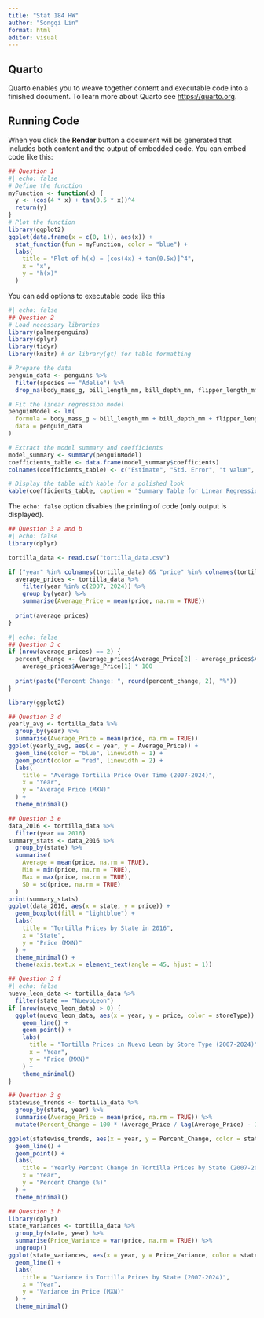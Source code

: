 ```yaml
---
title: "Stat 184 HW"
author: "Songqi Lin"
format: html
editor: visual
---
```


## Quarto

Quarto enables you to weave together content and executable code into a finished document. To learn more about Quarto see <https://quarto.org>.

## Running Code

When you click the **Render** button a document will be generated that includes both content and the output of embedded code. You can embed code like this:

```r
## Question 1
#| echo: false
# Define the function
myFunction <- function(x) {
  y <- (cos(4 * x) + tan(0.5 * x))^4
  return(y)
}
# Plot the function
library(ggplot2)
ggplot(data.frame(x = c(0, 1)), aes(x)) +
  stat_function(fun = myFunction, color = "blue") +
  labs(
    title = "Plot of h(x) = [cos(4x) + tan(0.5x)]^4", 
    x = "x", 
    y = "h(x)"
  )

```

You can add options to executable code like this

```r
#| echo: false
## Question 2
# Load necessary libraries
library(palmerpenguins)
library(dplyr)
library(tidyr)
library(knitr) # or library(gt) for table formatting

# Prepare the data
penguin_data <- penguins %>%
  filter(species == "Adelie") %>%
  drop_na(body_mass_g, bill_length_mm, bill_depth_mm, flipper_length_mm, sex, island)

# Fit the linear regression model
penguinModel <- lm(
  formula = body_mass_g ~ bill_length_mm + bill_depth_mm + flipper_length_mm + sex + island,
  data = penguin_data
)

# Extract the model summary and coefficients
model_summary <- summary(penguinModel)
coefficients_table <- data.frame(model_summary$coefficients)
colnames(coefficients_table) <- c("Estimate", "Std. Error", "t value", "Pr(>|t|)")

# Display the table with kable for a polished look
kable(coefficients_table, caption = "Summary Table for Linear Regression Model Coefficients")

```

The `echo: false` option disables the printing of code (only output is displayed).

```r
## Question 3 a and b
#| echo: false
library(dplyr)

tortilla_data <- read.csv("tortilla_data.csv")

if ("year" %in% colnames(tortilla_data) && "price" %in% colnames(tortilla_data)) {
  average_prices <- tortilla_data %>%
    filter(year %in% c(2007, 2024)) %>%
    group_by(year) %>%
    summarise(Average_Price = mean(price, na.rm = TRUE))
  
  print(average_prices)
}

```

```r
#| echo: false
## Question 3 c 
if (nrow(average_prices) == 2) {
  percent_change <- (average_prices$Average_Price[2] - average_prices$Average_Price[1]) /
    average_prices$Average_Price[1] * 100
  
  print(paste("Percent Change: ", round(percent_change, 2), "%"))
} 

library(ggplot2)

## Question 3 d
yearly_avg <- tortilla_data %>%
  group_by(year) %>%
  summarise(Average_Price = mean(price, na.rm = TRUE))
ggplot(yearly_avg, aes(x = year, y = Average_Price)) +
  geom_line(color = "blue", linewidth = 1) +
  geom_point(color = "red", linewidth = 2) +
  labs(
    title = "Average Tortilla Price Over Time (2007-2024)",
    x = "Year",
    y = "Average Price (MXN)"
  ) +
  theme_minimal()

## Question 3 e
data_2016 <- tortilla_data %>%
  filter(year == 2016)
summary_stats <- data_2016 %>%
  group_by(state) %>%
  summarise(
    Average = mean(price, na.rm = TRUE),
    Min = min(price, na.rm = TRUE),
    Max = max(price, na.rm = TRUE),
    SD = sd(price, na.rm = TRUE)
  )
print(summary_stats)
ggplot(data_2016, aes(x = state, y = price)) +
  geom_boxplot(fill = "lightblue") +
  labs(
    title = "Tortilla Prices by State in 2016",
    x = "State",
    y = "Price (MXN)"
  ) +
  theme_minimal() +
  theme(axis.text.x = element_text(angle = 45, hjust = 1))

## Question 3 f
#| echo: false
nuevo_leon_data <- tortilla_data %>%
  filter(state == "NuevoLeon")
if (nrow(nuevo_leon_data) > 0) {
  ggplot(nuevo_leon_data, aes(x = year, y = price, color = storeType)) +
    geom_line() +
    geom_point() +
    labs(
      title = "Tortilla Prices in Nuevo Leon by Store Type (2007-2024)",
      x = "Year",
      y = "Price (MXN)"
    ) +
    theme_minimal()
}

## Question 3 g
statewise_trends <- tortilla_data %>%
  group_by(state, year) %>%
  summarise(Average_Price = mean(price, na.rm = TRUE)) %>%
  mutate(Percent_Change = 100 * (Average_Price / lag(Average_Price) - 1))

ggplot(statewise_trends, aes(x = year, y = Percent_Change, color = state)) +
  geom_line() +
  geom_point() +
  labs(
    title = "Yearly Percent Change in Tortilla Prices by State (2007-2024)",
    x = "Year",
    y = "Percent Change (%)"
  ) +
  theme_minimal()

## Question 3 h
library(dplyr)
state_variances <- tortilla_data %>%
  group_by(state, year) %>%
  summarise(Price_Variance = var(price, na.rm = TRUE)) %>%
  ungroup()
ggplot(state_variances, aes(x = year, y = Price_Variance, color = state)) +
  geom_line() +
  labs(
    title = "Variance in Tortilla Prices by State (2007-2024)",
    x = "Year",
    y = "Variance in Price (MXN)"
  ) +
  theme_minimal()


```

